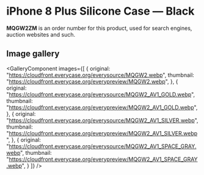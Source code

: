 
# iPhone 8 Plus Silicone Case — Black

<Callout type='info' emoji='👉🏻'>**MQGW2ZM** is an order number for this product, used for search engines, auction websites and such.</Callout>

## Image gallery

<GalleryComponent
    images={[
      {
        original: "https://cloudfront.everycase.org/everysource/MQGW2.webp",
        thumbnail: "https://cloudfront.everycase.org/everypreview/MQGW2.webp",
      },
      {
        original: "https://cloudfront.everycase.org/everysource/MQGW2_AV1_GOLD.webp",
        thumbnail: "https://cloudfront.everycase.org/everypreview/MQGW2_AV1_GOLD.webp",
      },
      {
        original: "https://cloudfront.everycase.org/everysource/MQGW2_AV1_SILVER.webp",
        thumbnail: "https://cloudfront.everycase.org/everypreview/MQGW2_AV1_SILVER.webp",
      },
      {
        original: "https://cloudfront.everycase.org/everysource/MQGW2_AV1_SPACE_GRAY.webp",
        thumbnail: "https://cloudfront.everycase.org/everypreview/MQGW2_AV1_SPACE_GRAY.webp",
      }
    ]}
  />
